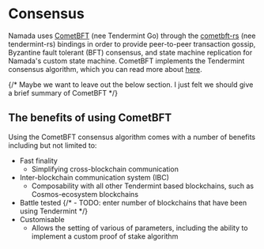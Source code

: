 # Consensus

Namada uses [CometBFT](https://github.com/cometbft/cometbft/) (nee Tendermint Go) through the [cometbft-rs](https://github.com/heliaxdev/tendermint-rs) (nee tendermint-rs) bindings in order to provide peer-to-peer transaction gossip, Byzantine fault tolerant (BFT) consensus, and state machine replication for Namada's custom state machine. CometBFT implements the Tendermint consensus algorithm, which you can read more about [here](https://arxiv.org/abs/1807.04938).

{/* Maybe we want to leave out the below section. I just felt we should give a brief summary of CometBFT */}
## The benefits of using CometBFT

Using the CometBFT consensus algorithm comes with a number of benefits including but not limited to:

- Fast finality 
    - Simplifying cross-blockchain communication
- Inter-blockchain communication system (IBC)
    - Composability with all other Tendermint based blockchains, such as Cosmos-ecosystem blockchains
- Battle tested
    {/* - TODO: enter number of blockchains that have been using Tendermint */}
- Customisable
    - Allows the setting of various of parameters, including the ability to implement a custom proof of stake algorithm
